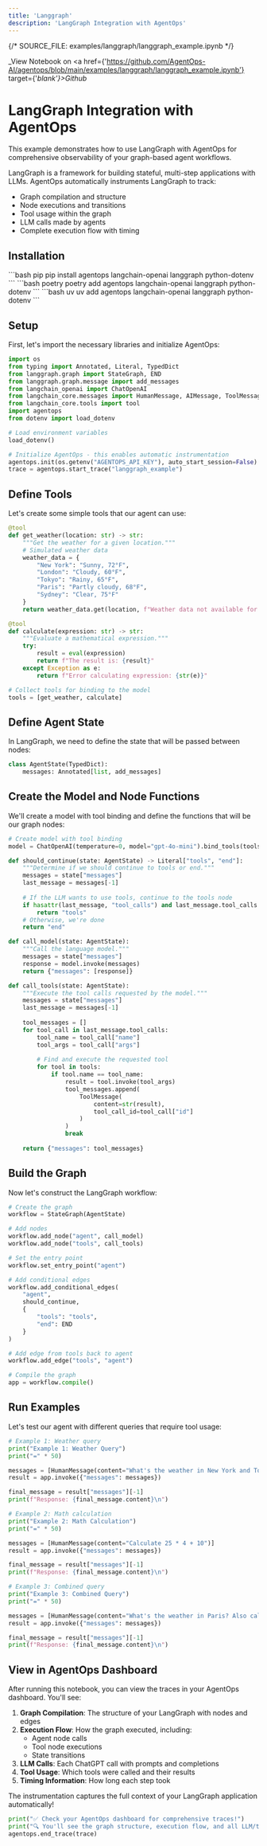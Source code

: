 ```yaml
---
title: 'Langgraph'
description: 'LangGraph Integration with AgentOps'
---
```

{/*  SOURCE_FILE: examples/langgraph/langgraph_example.ipynb  */}

_View Notebook on <a href={'https://github.com/AgentOps-AI/agentops/blob/main/examples/langgraph/langgraph_example.ipynb'} target={'_blank'}>Github</a>_

# LangGraph Integration with AgentOps

This example demonstrates how to use LangGraph with AgentOps for comprehensive observability of your graph-based agent workflows.

LangGraph is a framework for building stateful, multi-step applications with LLMs. AgentOps automatically instruments LangGraph to track:
- Graph compilation and structure
- Node executions and transitions
- Tool usage within the graph
- LLM calls made by agents
- Complete execution flow with timing



## Installation
<CodeGroup>
  ```bash pip
  pip install agentops langchain-openai langgraph python-dotenv
  ```
  ```bash poetry
  poetry add agentops langchain-openai langgraph python-dotenv
  ```
  ```bash uv
  uv add agentops langchain-openai langgraph python-dotenv
  ```
</CodeGroup>

## Setup

First, let's import the necessary libraries and initialize AgentOps:


```python
import os
from typing import Annotated, Literal, TypedDict
from langgraph.graph import StateGraph, END
from langgraph.graph.message import add_messages
from langchain_openai import ChatOpenAI
from langchain_core.messages import HumanMessage, AIMessage, ToolMessage
from langchain_core.tools import tool
import agentops
from dotenv import load_dotenv

# Load environment variables
load_dotenv()

# Initialize AgentOps - this enables automatic instrumentation
agentops.init(os.getenv("AGENTOPS_API_KEY"), auto_start_session=False)
trace = agentops.start_trace("langgraph_example")
```

## Define Tools

Let's create some simple tools that our agent can use:


```python
@tool
def get_weather(location: str) -> str:
    """Get the weather for a given location."""
    # Simulated weather data
    weather_data = {
        "New York": "Sunny, 72°F",
        "London": "Cloudy, 60°F", 
        "Tokyo": "Rainy, 65°F",
        "Paris": "Partly cloudy, 68°F",
        "Sydney": "Clear, 75°F"
    }
    return weather_data.get(location, f"Weather data not available for {location}")

@tool
def calculate(expression: str) -> str:
    """Evaluate a mathematical expression."""
    try:
        result = eval(expression)
        return f"The result is: {result}"
    except Exception as e:
        return f"Error calculating expression: {str(e)}"

# Collect tools for binding to the model
tools = [get_weather, calculate]
```

## Define Agent State

In LangGraph, we need to define the state that will be passed between nodes:


```python
class AgentState(TypedDict):
    messages: Annotated[list, add_messages]
```

## Create the Model and Node Functions

We'll create a model with tool binding and define the functions that will be our graph nodes:


```python
# Create model with tool binding
model = ChatOpenAI(temperature=0, model="gpt-4o-mini").bind_tools(tools)

def should_continue(state: AgentState) -> Literal["tools", "end"]:
    """Determine if we should continue to tools or end."""
    messages = state["messages"]
    last_message = messages[-1]
    
    # If the LLM wants to use tools, continue to the tools node
    if hasattr(last_message, "tool_calls") and last_message.tool_calls:
        return "tools"
    # Otherwise, we're done
    return "end"

def call_model(state: AgentState):
    """Call the language model."""
    messages = state["messages"]
    response = model.invoke(messages)
    return {"messages": [response]}

def call_tools(state: AgentState):
    """Execute the tool calls requested by the model."""
    messages = state["messages"]
    last_message = messages[-1]
    
    tool_messages = []
    for tool_call in last_message.tool_calls:
        tool_name = tool_call["name"]
        tool_args = tool_call["args"]
        
        # Find and execute the requested tool
        for tool in tools:
            if tool.name == tool_name:
                result = tool.invoke(tool_args)
                tool_messages.append(
                    ToolMessage(
                        content=str(result),
                        tool_call_id=tool_call["id"]
                    )
                )
                break
    
    return {"messages": tool_messages}
```

## Build the Graph

Now let's construct the LangGraph workflow:


```python
# Create the graph
workflow = StateGraph(AgentState)

# Add nodes
workflow.add_node("agent", call_model)
workflow.add_node("tools", call_tools)

# Set the entry point
workflow.set_entry_point("agent")

# Add conditional edges
workflow.add_conditional_edges(
    "agent",
    should_continue,
    {
        "tools": "tools",
        "end": END
    }
)

# Add edge from tools back to agent
workflow.add_edge("tools", "agent")

# Compile the graph
app = workflow.compile()
```

## Run Examples

Let's test our agent with different queries that require tool usage:


```python
# Example 1: Weather query
print("Example 1: Weather Query")
print("=" * 50)

messages = [HumanMessage(content="What's the weather in New York and Tokyo?")]
result = app.invoke({"messages": messages})

final_message = result["messages"][-1]
print(f"Response: {final_message.content}\n")
```


```python
# Example 2: Math calculation
print("Example 2: Math Calculation")
print("=" * 50)

messages = [HumanMessage(content="Calculate 25 * 4 + 10")]
result = app.invoke({"messages": messages})

final_message = result["messages"][-1]
print(f"Response: {final_message.content}\n")
```


```python
# Example 3: Combined query
print("Example 3: Combined Query")
print("=" * 50)

messages = [HumanMessage(content="What's the weather in Paris? Also calculate 100/5")]
result = app.invoke({"messages": messages})

final_message = result["messages"][-1]
print(f"Response: {final_message.content}\n")
```

## View in AgentOps Dashboard

After running this notebook, you can view the traces in your AgentOps dashboard. You'll see:

1. **Graph Compilation**: The structure of your LangGraph with nodes and edges
2. **Execution Flow**: How the graph executed, including:
   - Agent node calls
   - Tool node executions
   - State transitions
3. **LLM Calls**: Each ChatGPT call with prompts and completions
4. **Tool Usage**: Which tools were called and their results
5. **Timing Information**: How long each step took

The instrumentation captures the full context of your LangGraph application automatically!


```python
print("✅ Check your AgentOps dashboard for comprehensive traces!")
print("🔍 You'll see the graph structure, execution flow, and all LLM/tool calls.")
agentops.end_trace(trace)
```


<script type="module" src="/scripts/github_stars.js"></script>
<script type="module" src="/scripts/scroll-img-fadein-animation.js"></script>
<script type="module" src="/scripts/button_heartbeat_animation.js"></script>
<script type="module" src="/scripts/adjust_api_dynamically.js"></script>